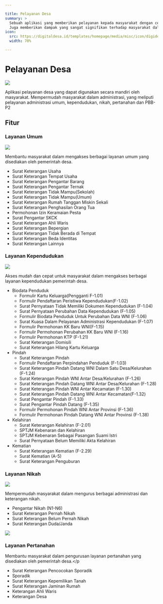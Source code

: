```yaml
---

title: Pelayanan Desa
summary: >
  Sebuah aplikasi yang memberikan pelayanan kepada masyarakat dengan cepat, akurat, dan terpercaya. 
  Juga memberikan dampak yang sangat signifikan terhadap masyarakat dalam penggunaannya.
icon:
  src: https://digitaldesa.id/templates/homepage/media/misc/icon/digides_pelayanan.svg
  width: 70%

---
```


<double-section id="utama">

# Pelayanan Desa
![](https://digitaldesa.id/templates/homepage/media/misc/layanan%20desa%20digides.png)

Aplikasi pelayanan desa yang dapat digunakan secara mandiri oleh masyarakat. 
Mempermudah masyarakat dalam administrasi, yang meliputi pelayanan administrasi umum, kependudukan, 
nikah, pertanahan dan PBB-P2

</double-section>

## Fitur

<double-section id="umum">

### Layanan Umum
![](https://digitaldesa.id/templates/homepage/media/misc/fitur%20layanan%20umum%20digides.png)

Membantu masyarakat dalam mengakses berbagai layanan umum yang disediakan oleh pemerintah desa.
- Surat Keterangan Usaha
- Surat Keterangan Tempat Usaha
- Surat Keterangan Pengantar Barang
- Surat Keterangan Pengantar Ternak
- Surat Keterangan Tidak Mampu(Sekolah)
- Surat Keterangan Tidak Mampu(Umum)
- Surat Keterangan Rumah Tanggan Miskin Sekali
- Surat Keterangan Penghasilan Orang Tua
- Permohonan Izin Keramaian Pesta
- Surat Pengantar SKCK
- Surat Keterangan Ahli Waris
- Surat Keterangan Bepergian
- Surat Keterangan Tidak Berada di Tempat
- Surat Keterangan Beda Identitas
- Surat Keterangan Lainnya

</double-section>
<double-section id="kependudukan">

### Layanan Kependudukan
![](https://digitaldesa.id/templates/homepage/media/misc/fitur%20layanan%20kependudukan%20digides.png)

Akses mudah dan cepat untuk masyarakat dalam mengakses berbagai layanan kependudukan 
pemerintah desa.
- Biodata Penduduk
  - Formulir Kartu Keluarga(Pengganti F-1.01)
  - Formulir Pendaftaran Peristiwa Kependudukan(F-1.02)
  - Surat Pernyataan Tidak Memiliki Dokumen Kependudukan (F-1.04)
  - Surat Pernyataan Perubahan Data Kependudukan (F-1.05)
  - Formulir Biodata Penduduk Untuk Perubahan Data WNI (F-1.06)
  - Surat Kuasa Dalam Pelayanan Administrasi Kependudukan (F-1.07)
  - Formulir Permohonan KK Baru WNI(F-1.15)
  - Formulir Permohonan Perubahan KK Baru WNI (F-1.16)
  - Formulir Permohonan KTP (F-1.21)
  - Surat Keterangan Domisili
  - Surat Keterangan Hilang Kartu Keluarga
- Pindah
  - Surat Keterangan Pindah
  - Formulir Pendaftaran Perpindahan Penduduk (F-1.03)
  - Surat Keterangan Pindah Datang WNI Dalam Satu Desa/Kelurahan (F-1.24)
  - Surat Keterangan Pindah WNI Antar Desa/Kelurahan (F-1.26)
  - Surat Keterangan Pindah Datang WNI Antar Desa/Kelurahan (F-1.28)
  - Surat Keterangan Pindah WNI Antar Kecamatan (F-1.30)
  - Surat Keterangan Pindah Datang WNI Antar Kecamatan(F-1.32)
  - Surat Pengantar Pindah (F-1.33)
  - Surat Pengantar Pindah Datang (F-1.35)
  - Formulir Permohonan Pindah WNI Antar Provinsi (F-1.36)
  - Formulir Permohonan Pindah Datang WNI Antar Provinsi (F-1.38)
- Kelahiran
  - Surat Keterangan Kelahiran (F-2.01)
  - SPTJM Kebenaran dan Kelahiran
  - SPTJM Kebenaran Sebagai Pasangan Suami Istri
  - Surat Pernyataan Belum Memiliki Akta Kelahiran
- Kematian
  - Surat Keterangan Kematian (F-2.29)
  - Surat Kematian (A-5)
  - Surat Keterangan Penguburan

</double-section>
<double-section id="nikah">

### Layanan Nikah
![](https://digitaldesa.id/templates/homepage/media/misc/fitur%20layanan%20nikah%20digides.png)

Mempermudah masyarakat dalam mengurus berbagai administrasi dan keterangan nikah.
- Pengantar Nikah (N1-N6)
- Surat Keterangan Pernah Nikah
- Surat Keterangan Belum Pernah Nikah
- Surat Keterangan Duda/Janda

</double-section>
<double-section id="pertanahan">

![](https://digitaldesa.id/templates/homepage/media/misc/fitur%20layanan%20pertanahan%20digides.png)
### Layanan Pertanahan

Membantu masyarakat dalam pengurusan layanan pertanahan yang disediakan oleh pemerintah desa.</p
- Surat Keterangan Pencocokan Sporadik
- Sporadik
- Surat Keterangan Kepemilikan Tanah
- Surat Keterangan Jaminan Rumah
- Keterangan Ahli Waris
- Keterangan Desa

</double-section>